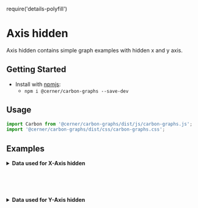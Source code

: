require('details-polyfill')

# Axis hidden

Axis hidden contains simple graph examples with hidden x and y axis.

## Getting Started

- Install with [npmjs](https://www.npmjs.com):
  - `npm i @cerner/carbon-graphs --save-dev`

## Usage
```js
import Carbon from '@cerner/carbon-graphs/dist/js/carbon-graphs.js';
import '@cerner/carbon-graphs/dist/css/carbon-graphs.css';
```

## Examples
<XAxisHiddenGraph />

<details>
<summary style={{fontSize: 24 }}>
<b>Data used for X-Axis hidden</b>
</summary>

### Graph Config object
<XAxisHiddenGraphConfig />

</details>

<br/><br/><br/>

<YAxisHiddenGraph />

<details>
<summary style={{fontSize: 24 }}>
<b>Data used for Y-Axis hidden</b>
</summary>

### Graph Config object
<YAxisHiddenGraphConfig />

</details>
